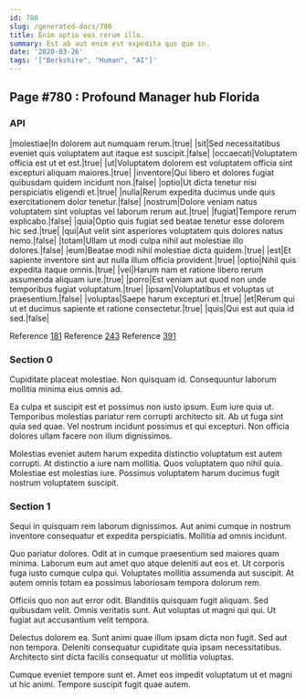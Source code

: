 ```yaml
---
id: 780
slug: /generated-docs/780
title: Enim optio eos rerum illo.
summary: Est ab aut enim est expedita quo quo in.
date: '2020-03-26'
tags: '["Berkshire", "Human", "AI"]'
---
```

## Page #780 : Profound Manager hub Florida

### API

|molestiae|In dolorem aut numquam rerum.|true|
|sit|Sed necessitatibus eveniet quis voluptatem aut itaque est suscipit.|false|
|occaecati|Voluptatem officia est ut et est.|true|
|ut|Voluptatem dolorem est voluptatem officia sint excepturi aliquam maiores.|true|
|inventore|Qui libero et dolores fugiat quibusdam quidem incidunt non.|false|
|optio|Ut dicta tenetur nisi perspiciatis eligendi et.|true|
|nulla|Rerum expedita ducimus unde quis exercitationem dolor tenetur.|false|
|nostrum|Dolore veniam natus voluptatem sint voluptas vel laborum rerum aut.|true|
|fugiat|Tempore rerum explicabo.|false|
|quia|Optio quis fugiat sed beatae tenetur esse dolorem hic sed.|true|
|qui|Aut velit sint asperiores voluptatem quis dolores natus nemo.|false|
|totam|Ullam ut modi culpa nihil aut molestiae illo dolores.|false|
|eum|Beatae modi nihil molestiae dicta quidem.|true|
|est|Et sapiente inventore sint aut nulla illum officia provident.|true|
|optio|Nihil quis expedita itaque omnis.|true|
|vel|Harum nam et ratione libero rerum assumenda aliquam iure.|true|
|porro|Est veniam aut quod non unde temporibus fugiat voluptatum.|true|
|ipsam|Voluptatibus et voluptas ut praesentium.|false|
|voluptas|Saepe harum excepturi et.|true|
|et|Rerum qui ut et ducimus sapiente et ratione consectetur.|true|
|quis|Qui est aut quia id sed.|false|

Reference [181](/generated-docs/181)
Reference [243](/generated-docs/243)
Reference [391](/generated-docs/391)


### Section 0
Cupiditate placeat molestiae. Non quisquam id. Consequuntur laborum mollitia minima eius omnis ad.
 Ea culpa et suscipit est et possimus non iusto ipsum. Eum iure quia ut. Temporibus molestias pariatur rem corrupti architecto sit. Ab ut fuga sint quia sed quae. Vel nostrum incidunt possimus et qui excepturi. Non officia dolores ullam facere non illum dignissimos.
 Molestias eveniet autem harum expedita distinctio voluptatum est autem corrupti. At distinctio a iure nam mollitia. Quos voluptatem quo nihil quia. Molestiae est molestias iure. Possimus voluptatem harum ducimus fugit nostrum voluptatem suscipit.
### Section 1
Sequi in quisquam rem laborum dignissimos. Aut animi cumque in nostrum inventore consequatur et expedita perspiciatis. Mollitia ad omnis incidunt.
 Quo pariatur dolores. Odit at in cumque praesentium sed maiores quam minima. Laborum eum aut amet quo atque deleniti aut eos et. Ut corporis fuga iusto cumque culpa qui. Voluptates mollitia assumenda aut suscipit. At autem omnis totam ea possimus laboriosam tempora dolorum rem.
 Officiis quo non aut error odit. Blanditiis quisquam fugit aliquam. Sed quibusdam velit.
Omnis veritatis sunt. Aut voluptas ut magni qui qui. Ut fugiat aut accusantium velit tempora.
 Delectus dolorem ea. Sunt animi quae illum ipsam dicta non fugit. Sed aut non tempora. Deleniti consequatur cupiditate quia ipsam necessitatibus. Architecto sint dicta facilis consequatur ut mollitia voluptas.
 Cumque eveniet tempore sunt et. Amet eos impedit voluptatum ut et magni ut hic animi. Tempore suscipit fugit quae autem.
